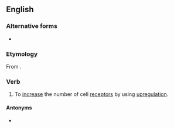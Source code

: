 {{also|up-regulate}}
==English==
{{wikipedia}}

===Alternative forms===
* {{l|en|up-regulate}}

===Etymology===
From {{prefix|en|up|regulate}}.

===Verb===
{{en-verb|upregulat}}

# {{lb|en|biology}} To [[increase]] the number of cell [[receptor]]s by using [[upregulation]].

====Antonyms====
* {{l|en|downregulate}}